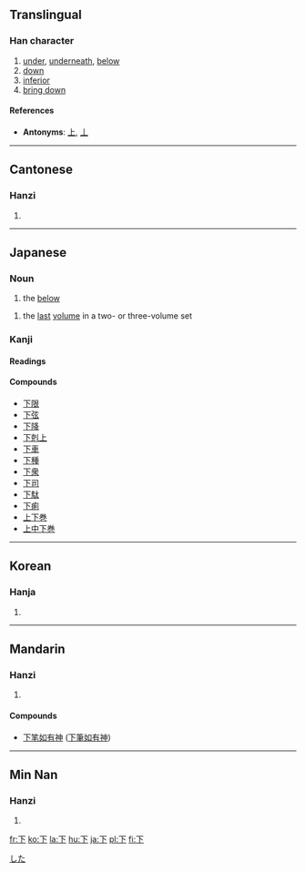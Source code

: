 {{see|丅}}<!-- may be replaced by zh-forms -->

==Translingual==
{{Han stroke|[[Image:Stroke order of Japanese Kanji 下.png]]}}
===Han character===
{{Han char|rad=一|as=02|sn=3|four=1023<sub>0</sub>|canj=一卜 (MY)}}
# [[under]], [[underneath]], [[below]]
# [[down]]
# [[inferior]]
# [[bring down]]
====References====
{{Han ref|kx=0076.100|dkj=00014|dj=0147.010|hdz=10007.010|uh=4E0B|ud=19979|bh=A455|bd=42069}}


* '''Antonyms''': [[上]], [[丄]]
----
==Cantonese==
===Hanzi===
{{yue-hanzi|jyut=|y=ha6, ha5}}
# {{defn|Cantonese}}
----
== Japanese ==
[[Category:1000_Japanese_basic_words|した]]
===Noun===
{{ja-noun|k|hira=した|rom=shita}}
# the [[below]]
{{ja-noun|k|hira=げ|rom=ge|hidx=け'}}
# the [[last]] [[volume]] in a two- or three-volume set

===Kanji===
{{ja-kanji|grade=1|rs=一02}}
====Readings====
{{ja-readings|on=[[か]] (ka), [[げ]] (ge)|kun=[[した]] (shita), [[しも]] (shimo), [[もと]] (moto), [[さがる]] ([[下がる]], sagaru), [[さげる]] ([[下げる]], sageru), [[くだる]] ([[下る]], kudaru]), [[くだす]] ([[下す]], kudasu), [[くださる]] ([[下さる]], kudasaru), [[おりる]] ([[下りる]], oriru), [[おろす]] ([[下ろす]], orosu)}}

====Compounds====
*[[下限]]
*[[下弦]]
*[[下降]]
*[[下剋上]]
*[[下車]]
*[[下種]]
*[[下衆]]
*[[下司]]
*[[下駄]]
*[[下痢]]
*[[上下巻]]
*[[上中下巻]]
----
==Korean==
===Hanja===
{{ko-hanja|hangeul=하|eumhun=아래|rv=ha|mr=ha}}
# {{defn|Korean}}
----
==Mandarin==
===Hanzi===
{{cmn-hanzi|pin=[[xià]] (xia4)|wg=hsia<sup>4</sup>}}
# {{defn|Mandarin}}

====Compounds====
{{top2}}
*[[下笔如有神]] ([[下笔如有神|下筆如有神]])
{{mid2}}
{{bottom}}
----
==Min Nan==
===Hanzi===
{{nan-hanzi|poj=ē (e<sup>7</sup>), hā (ha<sup>7</sup>), kē (ke<sup>7</sup>), hē (he<sup>7</sup>)}}
# {{defn|Min Nan}}

[[fr:下]]
[[ko:下]]
[[la:下]]
[[hu:下]]
[[ja:下]]
[[pl:下]]
[[fi:下]]